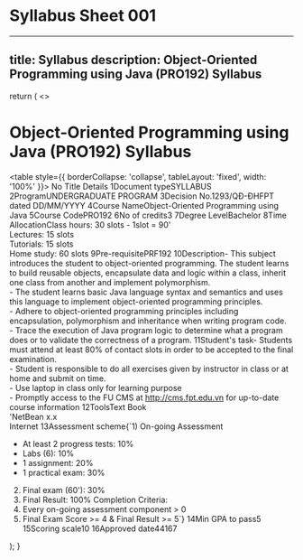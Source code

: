 # Syllabus Sheet 001

---
title: Syllabus
description: Object-Oriented Programming using Java (PRO192) Syllabus
---

  return (
    <>
      <h1>Object-Oriented Programming using Java (PRO192) Syllabus</h1>
      <table style={{ borderCollapse: 'collapse', tableLayout: 'fixed', width: '100%' }}>
        <thead>
          <tr>
            <th>No</th>
            <th>Title</th>
            <th>Details</th>
          </tr>
        </thead>
        <tbody>
          <tr><td>1</td><td>Document type</td><td>SYLLABUS</td></tr>
          <tr><td>2</td><td>Program</td><td>UNDERGRADUATE PROGRAM</td></tr>
          <tr><td>3</td><td>Decision No.</td><td>1293/QĐ-ĐHFPT dated DD/MM/YYYY</td></tr>
          <tr><td>4</td><td>Course Name</td><td>Object-Oriented Programming using Java</td></tr>
          <tr><td>5</td><td>Course Code</td><td>PRO192</td></tr>
          <tr><td>6</td><td>No of credits</td><td>3</td></tr>
          <tr><td>7</td><td>Degree Level</td><td>Bachelor</td></tr>
          <tr><td>8</td><td>Time Allocation</td><td>Class hours: 30 slots - 1slot = 90'<br/>Lectures: 15 slots<br/>Tutorials: 15 slots<br/>Home study: 60 slots</td></tr>
          <tr><td>9</td><td>Pre-requisite</td><td>PRF192</td></tr>
          <tr><td>10</td><td>Description</td><td>- This subject introduces the student to object-oriented programming. The student learns to build reusable objects, encapsulate data and logic within a class, inherit one class from another and implement polymorphism.<br/>- The student learns basic Java language syntax and semantics and uses this language to implement object-oriented programming principles.<br/>- Adhere to object-oriented programming principles including encapsulation, polymorphism and inheritance when writing program code.<br/>- Trace the execution of Java program logic to determine what a program does or to validate the correctness of a program.</td></tr>
          <tr><td>11</td><td>Student's task</td><td>- Students must attend at least 80% of contact slots in order to be accepted to the final examination.<br/>- Student is responsible to do all exercises given by instructor in class or at home and submit on time.<br/>- Use laptop in class only for learning purpose<br/>- Promptly access to the FU CMS at http://cms.fpt.edu.vn for up-to-date course information</td></tr>
          <tr><td>12</td><td>Tools</td><td>Text Book<br/>'NetBean x.x<br/>Internet</td></tr>
          <tr><td>13</td><td>Assessment scheme</td><td>{`1) On-going Assessment
- At least 2 progress tests: 10%
- Labs (6): 10%
- 1 assignment: 20%
- 1 practical exam: 30%
2) Final exam (60'): 30%
3) Final Result: 100%
Completion Criteria:
1) Every on-going assessment component > 0
2) Final Exam Score >= 4 & Final Result >= 5`}</td></tr>
          <tr><td>14</td><td>Min GPA to pass</td><td>5</td></tr>
          <tr><td>15</td><td>Scoring scale</td><td>10</td></tr>
          <tr><td>16</td><td>Approved date</td><td>44167</td></tr>
        </tbody>
      </table>
    </>
  );
}
